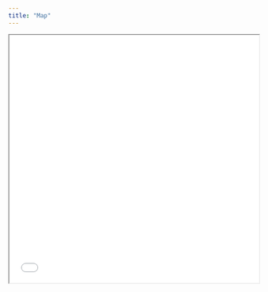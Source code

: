 ```yaml
---
title: "Map"
---
```


```{=html}
<iframe src="misc/gis_basemap.html" style="width:100%; height:500px"></iframe>
```

